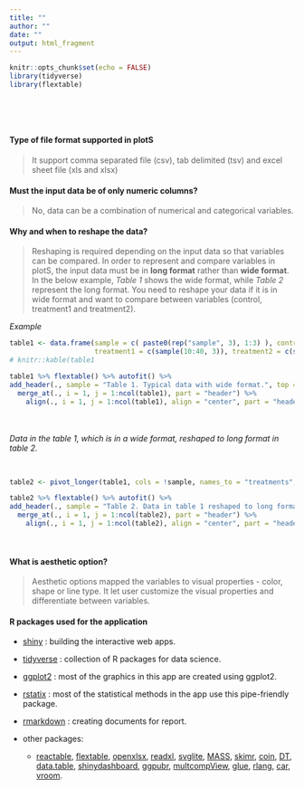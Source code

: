 ```yaml
---
title: ""
author: ""
date: ""
output: html_fragment
---
```


```r
knitr::opts_chunk$set(echo = FALSE)
library(tidyverse)
library(flextable)
```


<br>

<br>

#### **Type of file format supported in plotS**

 > It support comma separated file (csv), tab delimited (tsv) and excel sheet file (xls and xlsx)



#### **Must the input data be of only numeric columns?**

> No, data can be a combination of numerical and categorical variables.



#### **Why and when to reshape the data?**

> Reshaping is required depending on the input data so that variables can be compared. In order to represent and compare variables in plotS, the input data must be in **long format** rather than **wide format**. In the below example, _Table 1_ shows the wide format, while _Table 2_ represent the long format. You need to reshape your data if it is in wide format and want to compare between variables (control, treatment1 and treatment2).



_Example_


```r
table1 <- data.frame(sample = c( paste0(rep("sample", 3), 1:3) ), control = c(sample(20:50, 3)),
                     treatment1 = c(sample(10:40, 3)), treatment2 = c(sample(30:60, 3)))
# knitr::kable(table1

table1 %>% flextable() %>% autofit() %>% 
add_header(., sample = "Table 1. Typical data with wide format.", top = TRUE) %>%
  merge_at(., i = 1, j = 1:ncol(table1), part = "header") %>%
    align(., i = 1, j = 1:ncol(table1), align = "center", part = "header")

```

<br>
<br>
_Data in the table 1, which is in a wide format, reshaped to long format in table 2._

<br>

```r
table2 <- pivot_longer(table1, cols = !sample, names_to = "treatments", values_to = "value")

table2 %>% flextable() %>% autofit() %>% 
add_header(., sample = "Table 2. Data in table 1 reshaped to long format.", top = TRUE) %>%
  merge_at(., i = 1, j = 1:ncol(table2), part = "header") %>%
    align(., i = 1, j = 1:ncol(table2), align = "center", part = "header")

```

<br>


#### **What is aesthetic option?**

> Aesthetic options mapped the variables to visual properties - color, shape or line type. It let user customize the visual properties and differentiate between variables. 



#### **R packages used for the application**

- [shiny](https://shiny.rstudio.com/) : building the interactive web apps.

- [tidyverse](https://www.tidyverse.org/) : collection of R packages for data science.

- [ggplot2](https://ggplot2.tidyverse.org/) : most of the graphics in this app are created using ggplot2.

- [rstatix](https://cran.r-project.org/web/packages/rstatix/index.html) : most of the statistical methods in the app use this pipe-friendly package.

- [rmarkdown](https://rmarkdown.rstudio.com/) : creating documents for report.

- other packages:
    - [reactable](https://glin.github.io/reactable/), [flextable](https://cran.r-project.org/web/packages/flextable/index.html),
    [openxlsx](https://ycphs.github.io/openxlsx/), [readxl](https://readxl.tidyverse.org/), [svglite](https://www.tidyverse.org/blog/2021/02/svglite-2-0-0/), [MASS](https://cran.r-project.org/web/packages/MASS/index.html), [skimr](https://github.com/ropensci/skimr), [coin](https://cran.r-project.org/web/packages/coin/index.html), [DT](https://rstudio.github.io/DT/), [data.table](https://cran.r-project.org/web/packages/data.table/index.html),  [shinydashboard](https://rstudio.github.io/shinydashboard/), [ggpubr](https://cran.r-project.org/web/packages/ggpubr/index.html), [multcompView](https://cran.r-project.org/web/packages/multcompView/index.html), [glue](https://glue.tidyverse.org/), [rlang](https://rlang.r-lib.org/), [car](https://cran.r-project.org/web/packages/car/index.html), [vroom](https://www.tidyverse.org/blog/2019/05/vroom-1-0-0/).



